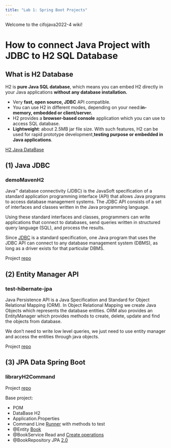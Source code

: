 ```yaml
---
title: "Lab 1: Spring Boot Projects"
---
```


Welcome to the cifojava2022-4 wiki!

# How to connect Java Project with JDBC to H2 SQL Database

## What is H2 Database

H2 is **pure Java SQL database**, which means you can embed H2 directly in your Java applications **without any database installation.**

- Very **fast, open source, JDBC** API compatible.
- You can use H2 in different modes, depending on your need:**in-memory, embedded or client/server.**
- H2 provides a **browser-based console** application which you can use to access SQL database.
- **Lightweight**: about 2.5MB jar file size.
With such features, H2 can be used for rapid prototype development,**testing purpose or embedded in Java applications**.

[H2 Java DataBase](http://www.h2database.com/html/build.html)

## (1) Java JDBC

### demoMavenH2

Java™ database connectivity (JDBC) is the JavaSoft specification of a standard application programming interface (API) that allows Java programs to access database management systems. The JDBC API consists of a set of interfaces and classes written in the Java programming language.

Using these standard interfaces and classes, programmers can write applications that connect to databases, send queries written in structured query language (SQL), and process the results.

Since [JDBC](https://www.ibm.com/docs/en/informix-servers/12.10?topic=started-what-is-jdbc) is a standard specification, one Java program that uses the JDBC API can connect to any database management system (DBMS), as long as a driver exists for that particular DBMS.

Project [repo](https://github.com/AlbertProfe/cifojava2022-4/tree/master/demoMavenH2)

## (2) Entity Manager API

### test-hibernate-jpa

Java Persistence API is a Java Specification and Standard for Object Relational Mapping (ORM). In Object Relational Mapping we create Java Objects which represents the database entities. ORM also provides an EntityManager which provides methods to create, delete, update and find the objects from database.

We don’t need to write low level queries, we just need to use entity manager and access the entities through java objects.

Project [repo](https://github.com/AlbertProfe/cifojava2022-4/tree/master/test-hibernate-jpa)

## (3) JPA Data Spring Boot

### libraryH2Command

Project [repo](https://github.com/AlbertProfe/cifojava2022-4/tree/master/libraryH2Command)

Base project:

- POM
- DataBase H2
- Application.Properties
- Command Line [Runner](https://github.com/AlbertProfe/cifojava2022-4/blob/master/libraryH2Command/src/main/java/com/example/myfirstprojectspring/ApplicationCommandRunner.java) with methods to test
- @Entity [Book](https://github.com/AlbertProfe/cifojava2022-4/blob/master/libraryH2Command/src/main/java/com/example/myfirstprojectspring/Book.java)
- @BookService Read and [Create operations](https://github.com/AlbertProfe/cifojava2022-4/blob/master/libraryH2Command/src/main/java/com/example/myfirstprojectspring/BookService.java)
- @BookRepository JPA [2.0](https://github.com/AlbertProfe/cifojava2022-4/blob/e5f515ff93a99cc270bcfca47f3b4f0aef63d4b3/libraryH2Command/pom.xml#L23)
